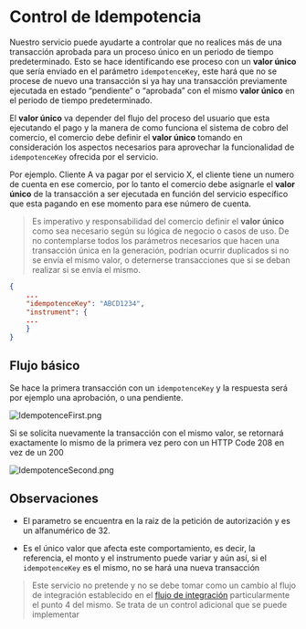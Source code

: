 # Control de Idempotencia

Nuestro servicio puede ayudarte a controlar que no realices más de una transacción aprobada para un proceso único en un periodo de tiempo predeterminado. Esto se hace identificando ese proceso con un **valor único** que sería enviado en el parámetro `idempotenceKey`, este hará que no se procese de nuevo una transacción si ya hay una transacción previamente ejecutada en estado “pendiente” o “aprobada” con el mismo **valor único** en el periodo de tiempo predeterminado.

El **valor único** va depender del flujo del proceso del usuario que esta ejecutando el pago y la manera de como funciona el sistema de cobro del comercio, el comercio debe definir el **valor único** tomando en consideración los aspectos necesarios para aprovechar la funcionalidad de `idempotenceKey` ofrecida por el servicio.

Por ejemplo. Cliente A va pagar por el servicio X, el cliente tiene un numero de cuenta en ese comercio, por lo tanto el comercio debe asignarle el **valor único** de la transacción a ser ejecutada en función del servicio específico que esta pagando en ese momento para ese número de cuenta.

> Es imperativo y responsabilidad del comercio definir el **valor único** como sea necesario según su lógica de negocio o casos de uso. De no contemplarse todos los parámetros necesarios que hacen una transacción única en la generación, podrían ocurrir duplicados si no se envía el mismo valor, o deternerse transacciones que si se deban realizar si se envía el mismo.

```json
{
    ...
    "idempotenceKey": "ABCD1234",
    "instrument": {
    ...
    }
}
```

## Flujo básico

Se hace la primera transacción con un `idempotenceKey` y la respuesta será por ejemplo una aprobación, o una pendiente.

![IdempotenceFirst.png](/IdempotenceFirst.png)

Si se solicita nuevamente la transacción con el mismo valor, se retornará exactamente lo mismo de la primera vez pero con un HTTP Code 208 en vez de un 200

![IdempotenceSecond.png](/IdempotenceSecond.png)


## Observaciones

* El parametro se encuentra en la raiz de la petición de autorización y es un alfanumérico de 32.

* Es el único valor que afecta este comportamiento, es decir, la referencia, el monto y el instrumento puede variar y aún así, si el `idempotenceKey` es el mismo, no se hará una nueva transacción

> Este servicio no pretende y no se debe tomar como un cambio al flujo de integración establecido en el [flujo de integración](/en/gateway/transaction-flow) particularmente el punto 4 del mismo. Se trata de un control adicional que se puede implementar